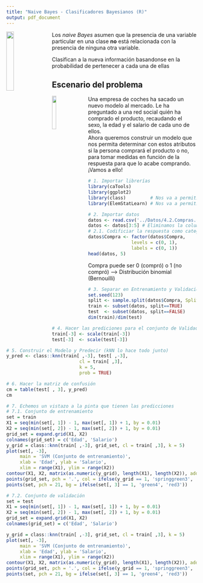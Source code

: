 ```yaml
---
title: "Naive Bayes - Clasificadores Bayesianos (R)"
output: pdf_document
---
```



<img src='../Imagenes/naiveBayes.png' style='width:20%;height:20%;float:left;margin-right:20px'>
Los *naive Bayes* asumen que la presencia de una variable particular en una clase **no** está relacionada con la presencia de ninguna otra variable.  

Clasifican a la nueva información basandonse en la probabilidad de pertenecer a cada una de ellas

Escenario del problema
---

<img src='../Imagenes/comprar.jpg' style='width:15%;height:15%;float:left;margin-right:20px'>
Una empresa de coches ha sacado un nuevo modelo al mercado. Le ha preguntado a una red social quién ha comprado el producto, recaudando el sexo, la edad y el salario de cada uno de ellos.  
Ahora queremos construir un modelo que nos permita determinar con estos atributos si la persona comprará el producto o no, para tomar medidas en función de la respuesta para que lo acabe comprando.
¡Vamos a ello!

```r
# 1. Importar librerías
library(caTools)
library(ggplot2)
library(class)         # Nos va a permitir general el modelo SVM 
library(ElemStatLearn) # Nos va a permitir dibujar las clasificaciones
```

```r
# 2. Importar datos
datos <- read.csv('../Datos/4.2.Compras.csv')
datos <- datos[3:5] # Eliminamos la columna del sexo
# 2.1. Codificiar la respuesta como categórica (factores en R)
datos$Compra <- factor(datos$Compra,
                levels = c(0, 1),
                labels = c(0, 1))
head(datos, 5)
```
Compra puede ser 0 (compró) o 1 (no compró) --> Distribución binomial (Bernouilli)

```r
# 3. Separar en Entrenamiento y Validación
set.seed(123)
split <- sample.split(datos$Compra, SplitRatio = 0.75)
train <- subset(datos, split==TRUE)
test  <- subset(datos, split==FALSE)
dim(train)/dim(test)
```

```r
# 4. Hacer las prediciones para el conjunto de Validación
train[-3] <- scale(train[-3])
test[-3]  <- scale(test[-3])
```


```r
# 5. Construir el Modelo y Predecir (kNN lo hace todo junto)
y_pred <- class::knn(train[ ,-3], test[ ,-3], 
                           cl = train[ ,3],
                           k = 5,
                           prob = TRUE)
```


```r
# 6. Hacer la matriz de confusión
cm = table(test[ , 3], y_pred)
cm
```


```r
# 7. Echemos un vistazo a la pinta que tienen las predicciones
# 7.1. Conjunto de entrenamiento
set = train
X1 = seq(min(set[, 1]) - 1, max(set[, 1]) + 1, by = 0.01)
X2 = seq(min(set[, 2]) - 1, max(set[, 2]) + 1, by = 0.01)
grid_set = expand.grid(X1, X2)
colnames(grid_set) = c('Edad', 'Salario')
y_grid = class::knn(train[ ,-3], grid_set, cl = train[ ,3], k = 5)
plot(set[, -3],
     main = 'SVM (Conjunto de entrenamiento)',
     xlab = 'Edad', ylab = 'Salario',
     xlim = range(X1), ylim = range(X2))
contour(X1, X2, matrix(as.numeric(y_grid), length(X1), length(X2)), add = TRUE)
points(grid_set, pch = '.', col = ifelse(y_grid == 1, 'springgreen3', 'tomato'))
points(set, pch = 21, bg = ifelse(set[, 3] == 1, 'green4', 'red3'))

# 7.2. Conjunto de validación
set = test
X1 = seq(min(set[, 1]) - 1, max(set[, 1]) + 1, by = 0.01)
X2 = seq(min(set[, 2]) - 1, max(set[, 2]) + 1, by = 0.01)
grid_set = expand.grid(X1, X2)
colnames(grid_set) = c('Edad', 'Salario')

y_grid = class::knn(train[ ,-3], grid_set, cl = train[ ,3], k = 5)
plot(set[, -3],
     main = 'SVM (Conjunto de entrenamiento)',
     xlab = 'Edad', ylab = 'Salario',
     xlim = range(X1), ylim = range(X2))
contour(X1, X2, matrix(as.numeric(y_grid), length(X1), length(X2)), add = TRUE)
points(grid_set, pch = '.', col = ifelse(y_grid == 1, 'springgreen3', 'tomato'))
points(set, pch = 21, bg = ifelse(set[, 3] == 1, 'green4', 'red3'))
```
